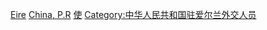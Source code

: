 [[Category:中華人民共和國駐外大使|Eire]]
[[Category:驻爱尔兰大使|China, P.R]]
[[Category:中國－愛爾蘭關係|使]]
[[Category:中华人民共和国驻爱尔兰外交人员|Category:中华人民共和国驻爱尔兰外交人员]]